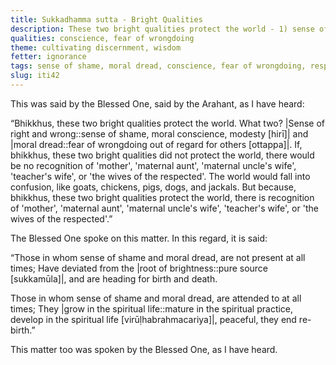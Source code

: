 ```yaml
---
title: Sukkadhamma sutta - Bright Qualities
description: These two bright qualities protect the world - 1) sense of shame and 2) moral dread.
qualities: conscience, fear of wrongdoing
theme: cultivating discernment, wisdom
fetter: ignorance
tags: sense of shame, moral dread, conscience, fear of wrongdoing, respect, brightness, spiritual life, bright qualities, iti, iti28-49
slug: iti42
---
```


This was said by the Blessed One, said by the Arahant, as I have heard:

“Bhikkhus, these two bright qualities protect the world. What two? |Sense of right and wrong::sense of shame, moral conscience, modesty [hirī]| and |moral dread::fear of wrongdoing out of regard for others [ottappa]|. If, bhikkhus, these two bright qualities did not protect the world, there would be no recognition of 'mother', 'maternal aunt', 'maternal uncle's wife', 'teacher's wife', or 'the wives of the respected'. The world would fall into confusion, like goats, chickens, pigs, dogs, and jackals. But because, bhikkhus, these two bright qualities protect the world, there is recognition of 'mother', 'maternal aunt', 'maternal uncle's wife', 'teacher's wife', or 'the wives of the respected'.”

The Blessed One spoke on this matter. In this regard, it is said:

“Those in whom sense of shame and moral dread,
are not present at all times;
Have deviated from the |root of brightness::pure source [sukkamūla]|,
and are heading for birth and death.

Those in whom sense of shame and moral dread,
are attended to at all times;
They |grow in the spiritual life::mature in the spiritual practice, develop in the spiritual life [virūḷhabrahmacariya]|,
peaceful, they end re-birth.”

This matter too was spoken by the Blessed One, as I have heard.